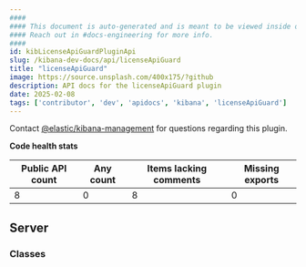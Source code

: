 ```yaml
---
####
#### This document is auto-generated and is meant to be viewed inside our experimental, new docs system.
#### Reach out in #docs-engineering for more info.
####
id: kibLicenseApiGuardPluginApi
slug: /kibana-dev-docs/api/licenseApiGuard
title: "licenseApiGuard"
image: https://source.unsplash.com/400x175/?github
description: API docs for the licenseApiGuard plugin
date: 2025-02-08
tags: ['contributor', 'dev', 'apidocs', 'kibana', 'licenseApiGuard']
---
```




Contact [@elastic/kibana-management](https://github.com/orgs/elastic/teams/kibana-management) for questions regarding this plugin.

**Code health stats**

| Public API count  | Any count | Items lacking comments | Missing exports |
|-------------------|-----------|------------------------|-----------------|
| 8 | 0 | 8 | 0 |

## Server

### Classes
<DocDefinitionList data={licenseApiGuardObj.server.classes}/>

